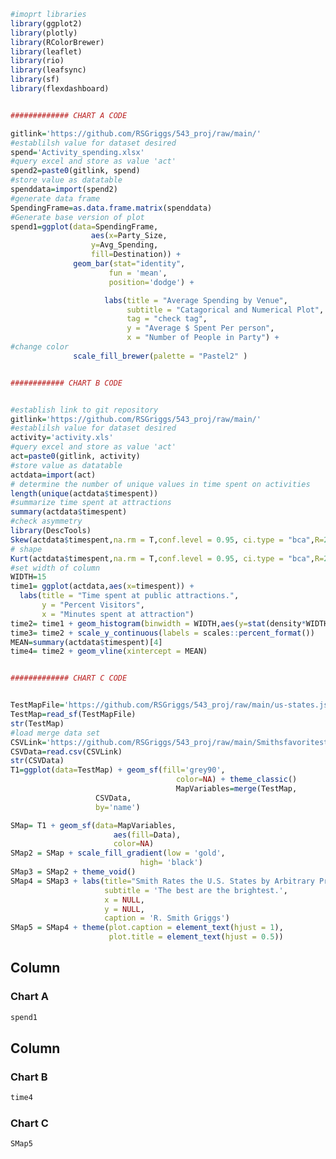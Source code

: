 ```r
#imoprt libraries
library(ggplot2)
library(plotly)
library(RColorBrewer)
library(leaflet)
library(rio)
library(leafsync)
library(sf)
library(flexdashboard)


############# CHART A CODE

gitlink='https://github.com/RSGriggs/543_proj/raw/main/'
#establilsh value for dataset desired
spend='Activity_spending.xlsx'
#query excel and store as value 'act'
spend2=paste0(gitlink, spend)
#store value as datatable
spenddata=import(spend2)
#generate data frame
SpendingFrame=as.data.frame.matrix(spenddata)
#Generate base version of plot
spend1=ggplot(data=SpendingFrame,
                  aes(x=Party_Size,
                  y=Avg_Spending,
                  fill=Destination)) +
              geom_bar(stat="identity",
                      fun = 'mean',
                      position='dodge') +

                     labs(title = "Average Spending by Venue",
                          subtitle = "Catagorical and Numerical Plot",
                          tag = "check tag",
                          y = "Average $ Spent Per person",
                          x = "Number of People in Party") +
#change color
              scale_fill_brewer(palette = "Pastel2" )


############ CHART B CODE


#establish link to git repository
gitlink='https://github.com/RSGriggs/543_proj/raw/main/'
#establilsh value for dataset desired
activity='activity.xls'
#query excel and store as value 'act'
act=paste0(gitlink, activity)
#store value as datatable
actdata=import(act)
# determine the number of unique values in time spent on activities
length(unique(actdata$timespent))
#summarize time spent at attractions
summary(actdata$timespent)
#check asymmetry
library(DescTools)
Skew(actdata$timespent,na.rm = T,conf.level = 0.95, ci.type = "bca",R=2500)
# shape
Kurt(actdata$timespent,na.rm = T,conf.level = 0.95, ci.type = "bca",R=2500)
#set width of column
WIDTH=15
time1= ggplot(actdata,aes(x=timespent)) +
  labs(title = "Time spent at public attractions.",
       y = "Percent Visitors",
       x = "Minutes spent at attraction")
time2= time1 + geom_histogram(binwidth = WIDTH,aes(y=stat(density*WIDTH)))
time3= time2 + scale_y_continuous(labels = scales::percent_format())
MEAN=summary(actdata$timespent)[4]
time4= time2 + geom_vline(xintercept = MEAN)


############# CHART C CODE


TestMapFile='https://github.com/RSGriggs/543_proj/raw/main/us-states.json'
TestMap=read_sf(TestMapFile)
str(TestMap)
#load merge data set 
CSVLink='https://github.com/RSGriggs/543_proj/raw/main/Smithsfavoritestates.csv'
CSVData=read.csv(CSVLink)
str(CSVData)
T1=ggplot(data=TestMap) + geom_sf(fill='grey90',
                                     color=NA) + theme_classic()
                                     MapVariables=merge(TestMap,
                   CSVData, 
                   by='name')

SMap= T1 + geom_sf(data=MapVariables,
                       aes(fill=Data),
                       color=NA)
SMap2 = SMap + scale_fill_gradient(low = 'gold',
                             high= 'black')
SMap3 = SMap2 + theme_void()
SMap4 = SMap3 + labs(title="Smith Rates the U.S. States by Arbitrary Preference.",
                     subtitle = 'The best are the brightest.',
                     x = NULL, 
                     y = NULL,
                     caption = 'R. Smith Griggs')
SMap5 = SMap4 + theme(plot.caption = element_text(hjust = 1), 
                      plot.title = element_text(hjust = 0.5))
```

Column {data-width=650}
-----------------------------------------------------------------------

### Chart A

```r
spend1
```

Column {data-width=350}
-----------------------------------------------------------------------

### Chart B

```r
time4
```

### Chart C

```r
SMap5
```



